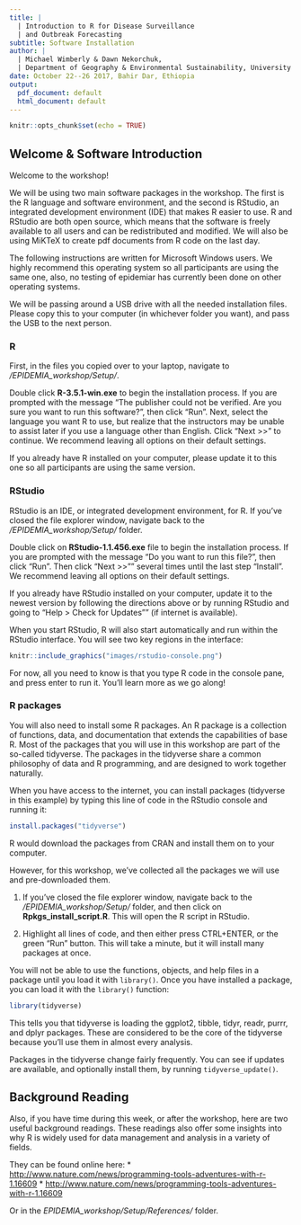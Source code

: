 ```yaml
---
title: |
  | Introduction to R for Disease Surveillance 
  | and Outbreak Forecasting
subtitle: Software Installation
author: |
  | Michael Wimberly & Dawn Nekorchuk,
  | Department of Geography & Environmental Sustainability, University of Oklahoma
date: October 22--26 2017, Bahir Dar, Ethiopia
output:
  pdf_document: default
  html_document: default
---
```


\pagenumbering{gobble}

```r
knitr::opts_chunk$set(echo = TRUE)
```

## Welcome & Software Introduction

Welcome to the workshop! 

We will be using two main software packages in the workshop. The first is the R language and software environment, and the second is RStudio, an integrated development environment (IDE) that makes R easier to use. R and RStudio are both open source, which means that the software is freely available to all users and can be redistributed and modified. We will also be using MiKTeX to create pdf documents from R code on the last day.

The following instructions are written for Microsoft Windows users. We highly recommend this operating system so all participants are using the same one, also, no testing of epidemiar has currently been done on other operating systems.

We will be passing around a USB drive with all the needed installation files. Please copy this to your computer (in whichever folder you want), and pass the USB to the next person. 


### R

First, in the files you copied over to your laptop, navigate to */EPIDEMIA_workshop/Setup/*.  

Double click **R-3.5.1-win.exe** to begin the installation process. If you are prompted with the message "The publisher could not be verified. Are you sure you want to run this software?", then click "Run". Next, select the language you want R to use, but realize that the instructors may be unable to assist later if you use a language other than English. Click "Next >>" to continue. We recommend leaving all options on their default settings.

If you already have R installed on your computer, please update it to this one so all participants are using the same version.

### RStudio

RStudio is an IDE, or integrated development environment, for R. If you've closed the file explorer window, navigate back to the */EPIDEMIA_workshop/Setup/* folder.   

Double click on **RStudio-1.1.456.exe** file to begin the installation process. If you are prompted with the message "Do you want to run this file?", then click "Run". Then click "Next >>"" several times until the last step "Install". We recommend leaving all options on their default settings.

If you already have RStudio installed on your computer, update it to the newest version by following the directions above or by running RStudio and going to "Help > Check for Updates"" (if internet is available).

When you start RStudio, R will also start automatically and run within the RStudio interface. You will see two key regions in the interface:

```r
knitr::include_graphics("images/rstudio-console.png")
```

For now, all you need to know is that you type R code in the console pane, and press enter to run it. You'll learn more as we go along!


### R packages

You will also need to install some R packages. An R package is a collection of functions, data, and documentation that extends the capabilities of base R. Most of the packages that you will use in this workshop are part of the so-called tidyverse. The packages in the tidyverse share a common philosophy of data and R programming, and are designed to work together naturally.

When you have access to the internet, you can install packages (tidyverse in this example) by typing this line of code in the RStudio console and running it:

```r
install.packages("tidyverse")
```

R would download the packages from CRAN and install them on to your computer. 

However, for this workshop, we've collected all the packages we will use and pre-downloaded them.  

1. If you've closed the file explorer window, navigate back to the */EPIDEMIA_workshop/Setup/* folder, and then click on **Rpkgs_install_script.R**. This will open the R script in RStudio. 

2. Highlight all lines of code, and then either press CTRL+ENTER, or the green "Run" button. This will take a minute, but it will install many packages at once. 

You will not be able to use the functions, objects, and help files in a package until you load it with `library()`. Once you have installed a package, you can load it with the `library()` function:

```r
library(tidyverse)
```

This tells you that tidyverse is loading the ggplot2, tibble, tidyr, readr, purrr, and dplyr packages. These are considered to be the core of the tidyverse because you'll use them in almost every analysis. 

Packages in the tidyverse change fairly frequently. You can see if updates are available, and optionally install them, by running `tidyverse_update()`.


## Background Reading

Also, if you have time during this week, or after the workshop, here are two useful background readings. These readings also offer some insights into why R is widely used for data management and analysis in a variety of fields. 

They can be found online here:
* [http://www.nature.com/news/programming-tools-adventures-with-r-1.16609](http://www.nature.com/news/programming-tools-adventures-with-r-1.16609)
* [http://www.nature.com/news/programming-tools-adventures-with-r-1.16609](https://www.r-bloggers.com/why-you-should-learn-r-first-for-data-science/)

Or in the *EPIDEMIA_workshop/Setup/References/* folder.  
